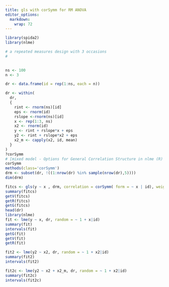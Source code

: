 ```yaml
---
title: gls with corSymm for RM ANOVA
editor_options: 
  markdown: 
    wrap: 72
---
```


```r
library(spida2)
library(nlme)

# a repeated measures design with 3 occasions
# 

 
ns <- 100 
n <- 3

dr <- data.frame(id = rep(1:ns, each = n))

dr <- within(
  dr, 
  { 
    rint <- rnorm(ns)[id] 
    eps <- rnorm(id) 
    rslope <-rnorm(ns)[id] 
    x <- rep(1:3, ns) 
    x2 <- rnorm(id) 
    y <- rint + rslope*x + eps 
    y2 <- rint + rslope*x2 + eps 
    x2_m <- capply(x2, id, mean) 
  } 
)
?corSymm
# [mixed model - Options for General Correlation Structure in nlme (R) - Cross Validated](https://stats.stackexchange.com/questions/238741/options-for-general-correlation-structure-in-nlme-r)
corSymm
methods(class='corSymm')
drm <- subset(dr, !((1:nrow(dr) %in% sample(nrow(dr),5))))
dim(drm)

fitcs <- gls(y ~ x , drm, correlation = corSymm( form = ~ x | id), weights = varIdent(form = ~1| x))
summary(fitcs)
getV(fitcs)
getR(fitcs)
getG(fitcs)
head(dr) 
library(nlme) 
fit <- lme(y ~ x, dr, random = ~ 1 + x|id)
summary(fit) 
intervals(fit) 
getG(fit) 
getV(fit) 
getR(fit)

fit2 <- lme(y2 ~ x2, dr, random = ~ 1 + x2|id) 
summary(fit2)
intervals(fit2)

fit2c <- lme(y2 ~ x2 + x2_m, dr, random = ~ 1 + x2|id)
summary(fit2c) 
intervals(fit2c)

```